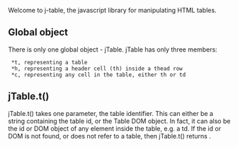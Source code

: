 Welcome to j-table, the javascript library for manipulating HTML tables.

==Global object==
There is only one global object - jTable. jTable has only three members:
  *t, representing a table
  *h, representing a header cell (th) inside a thead row
  *c, representing any cell in the table, either th or td

==jTable.t()==
jTable.t() takes one parameter, the table identifier. This can either be a string containing the table id, or the Table DOM object. In fact, it can also be the id or DOM object of any element inside the table, e.g. a td. If the id or DOM is not found, or does not refer to a table, then jTable.t() returns {{{undefined}}}.
